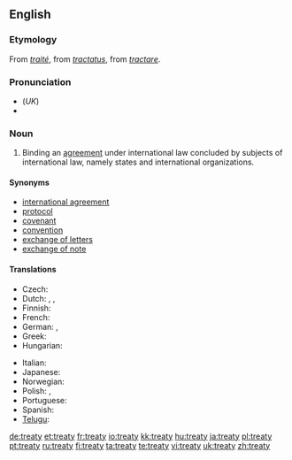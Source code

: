 ==English==
{{wikipedia}}

===Etymology===
From {{OF.}} ''[[traité]]'', from {{L.}} ''[[tractatus]]'', from ''[[tractare]]''.

===Pronunciation===
* (''UK'') {{IPA|/ˈtriː.ti/}}
*{{audio|en-us-treaty.ogg|Audio (US)}}

===Noun===
{{en-noun|treat|ies}}

# Binding an [[agreement]] under international law concluded by subjects of international law, namely states and international organizations.

====Synonyms====
*[[international agreement]]
*[[protocol]]
*[[covenant]]
*[[convention]]
*[[exchange of letters]]
*[[exchange of note]]

====Translations====
{{trans-top|binding an agreement under international law}}
* Czech: {{t-|cs|mezinárodní smlouva|f}}
* Dutch: {{t+|nl|verdrag}}, {{t+|nl|overeenkomst}}, {{t|nl|traktaat}}
* Finnish: {{t+|fi|sopimus}}
* French: {{t+|fr|traité|m}}
* German: {{t+|de|Vertrag|m}}, {{t-|de|Bündnis|n}}
* Greek: {{t|el|συνθήκη|f|tr=sinthíki|sc=Grek}}
* Hungarian: {{t|hu|szerzõdés}}
{{trans-mid}}
* Italian: {{t+|it|trattato|m}}
* Japanese: {{t-|ja|条約|tr=jōyaku|sc=Jpan}}
* Norwegian: {{t|no|traktat|m}}
* Polish: {{t|pl|traktat}}, {{t|pl|umowa}}
* Portuguese: {{t-|pt|tratado|m}}
* Spanish: {{t-|es|tratado|m}}
* [[Telugu]]: {{t|te|ఒడంబడిక|tr=oDambaDika|sc=Telu}}
{{trans-bottom}}

[[de:treaty]]
[[et:treaty]]
[[fr:treaty]]
[[io:treaty]]
[[kk:treaty]]
[[hu:treaty]]
[[ja:treaty]]
[[pl:treaty]]
[[pt:treaty]]
[[ru:treaty]]
[[fi:treaty]]
[[ta:treaty]]
[[te:treaty]]
[[vi:treaty]]
[[uk:treaty]]
[[zh:treaty]]